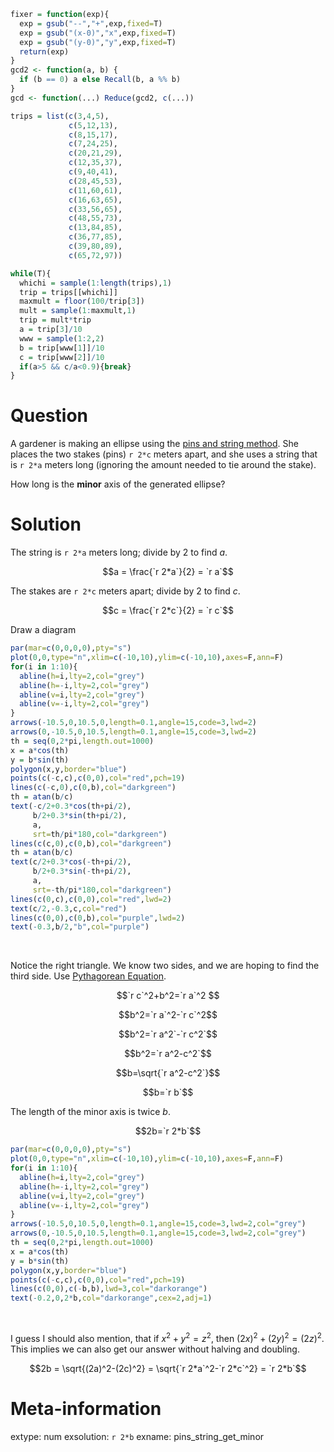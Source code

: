 ```r
fixer = function(exp){
  exp = gsub("--","+",exp,fixed=T)
  exp = gsub("(x-0)","x",exp,fixed=T)
  exp = gsub("(y-0)","y",exp,fixed=T)
  return(exp)
}
gcd2 <- function(a, b) {
  if (b == 0) a else Recall(b, a %% b)
}
gcd <- function(...) Reduce(gcd2, c(...))

trips = list(c(3,4,5),
             c(5,12,13),
             c(8,15,17),
             c(7,24,25),
             c(20,21,29),
             c(12,35,37),
             c(9,40,41),
             c(28,45,53),
             c(11,60,61),
             c(16,63,65),
             c(33,56,65),
             c(48,55,73),
             c(13,84,85),
             c(36,77,85),
             c(39,80,89),
             c(65,72,97))

while(T){
  whichi = sample(1:length(trips),1)
  trip = trips[[whichi]]
  maxmult = floor(100/trip[3])
  mult = sample(1:maxmult,1)
  trip = mult*trip
  a = trip[3]/10
  www = sample(1:2,2)
  b = trip[www[1]]/10
  c = trip[www[2]]/10
  if(a>5 && c/a<0.9){break}
}

```

Question
========

A gardener is making an ellipse using the [pins and string method](https://en.wikipedia.org/wiki/Ellipse#Pins-and-string_method). She places the two stakes (pins) `r 2*c` meters apart, and she uses a string that is `r 2*a` meters long (ignoring the amount needed to tie around the stake).

How long is the **minor** axis of the generated ellipse?


Solution
========

The string is `r 2*a` meters long; divide by 2 to find $a$.

$$a = \frac{`r 2*a`}{2} = `r a`$$

The stakes are `r 2*c` meters apart; divide by 2 to find $c$.

$$c = \frac{`r 2*c`}{2} = `r c`$$

Draw a diagram

```r
par(mar=c(0,0,0,0),pty="s")
plot(0,0,type="n",xlim=c(-10,10),ylim=c(-10,10),axes=F,ann=F)
for(i in 1:10){
  abline(h=i,lty=2,col="grey")
  abline(h=-i,lty=2,col="grey")
  abline(v=i,lty=2,col="grey")
  abline(v=-i,lty=2,col="grey")
}
arrows(-10.5,0,10.5,0,length=0.1,angle=15,code=3,lwd=2)
arrows(0,-10.5,0,10.5,length=0.1,angle=15,code=3,lwd=2)
th = seq(0,2*pi,length.out=1000)
x = a*cos(th)
y = b*sin(th)
polygon(x,y,border="blue")
points(c(-c,c),c(0,0),col="red",pch=19)
lines(c(-c,0),c(0,b),col="darkgreen")
th = atan(b/c)
text(-c/2+0.3*cos(th+pi/2),
     b/2+0.3*sin(th+pi/2),
     a,
     srt=th/pi*180,col="darkgreen")
lines(c(c,0),c(0,b),col="darkgreen")
th = atan(b/c)
text(c/2+0.3*cos(-th+pi/2),
     b/2+0.3*sin(-th+pi/2),
     a,
     srt=-th/pi*180,col="darkgreen")
lines(c(0,c),c(0,0),col="red",lwd=2)
text(c/2,-0.3,c,col="red")
lines(c(0,0),c(0,b),col="purple",lwd=2)
text(-0.3,b/2,"b",col="purple")
```
\

Notice the right triangle. We know two sides, and we are hoping to find the third side. Use [Pythagorean Equation](https://en.wikipedia.org/wiki/Pythagorean_theorem).

$$`r c`^2+b^2=`r a`^2 $$

$$b^2=`r a`^2-`r c`^2$$

$$b^2=`r a^2`-`r c^2`$$


$$b^2=`r a^2-c^2`$$

$$b=\sqrt{`r a^2-c^2`}$$

$$b=`r b`$$

The length of the minor axis is twice $b$.

$$2b=`r 2*b`$$

```r
par(mar=c(0,0,0,0),pty="s")
plot(0,0,type="n",xlim=c(-10,10),ylim=c(-10,10),axes=F,ann=F)
for(i in 1:10){
  abline(h=i,lty=2,col="grey")
  abline(h=-i,lty=2,col="grey")
  abline(v=i,lty=2,col="grey")
  abline(v=-i,lty=2,col="grey")
}
arrows(-10.5,0,10.5,0,length=0.1,angle=15,code=3,lwd=2,col="grey")
arrows(0,-10.5,0,10.5,length=0.1,angle=15,code=3,lwd=2,col="grey")
th = seq(0,2*pi,length.out=1000)
x = a*cos(th)
y = b*sin(th)
polygon(x,y,border="blue")
points(c(-c,c),c(0,0),col="red",pch=19)
lines(c(0,0),c(-b,b),lwd=3,col="darkorange")
text(-0.2,0,2*b,col="darkorange",cex=2,adj=1)
```
\

I guess I should also mention, that if $x^2+y^2=z^2$, then $(2x)^2+(2y)^2=(2z)^2$. This implies we can also get our answer without halving and doubling.

$$2b = \sqrt{(2a)^2-(2c)^2} = \sqrt{`r 2*a`^2-`r 2*c`^2} = `r 2*b`$$


Meta-information
============
extype: num
exsolution: `r 2*b`
exname: pins_string_get_minor